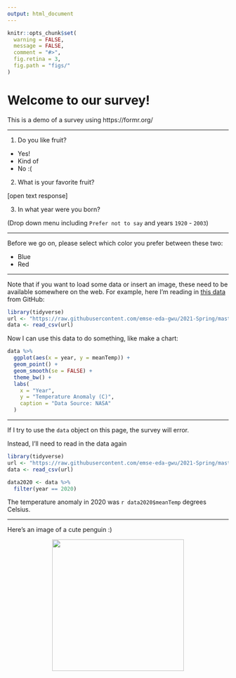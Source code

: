 ```yaml
---
output: html_document
---
```


```r
knitr::opts_chunk$set(
  warning = FALSE,
  message = FALSE,
  comment = "#>",
  fig.retina = 3,
  fig.path = "figs/"
)
```

# Welcome to our survey!

This is a demo of a survey using https://formr.org/

---

1) Do you like fruit?

- Yes!
- Kind of
- No :(

2) What is your favorite fruit?

[open text response]

3) In what year were you born?

(Drop down menu including `Prefer not to say` and years `1920` - `2003`)

---

Before we go on, please select which color you prefer between these two:

- Blue
- Red

---

Note that if you want to load some data or insert an image, these need to be available somewhere on the web. For example, here I'm reading in [this data](https://github.com/jhelvy/charts/blob/master/climateChangeBarcode/data/noaa_global_data.csv) from GitHub: 

```r
library(tidyverse)
url <- "https://raw.githubusercontent.com/emse-eda-gwu/2021-Spring/master/data/nasa_global_temps.csv"
data <- read_csv(url)
```

Now I can use this data to do something, like make a chart:

```r
data %>% 
  ggplot(aes(x = year, y = meanTemp)) +  
  geom_point() +
  geom_smooth(se = FALSE) +
  theme_bw() + 
  labs(
    x = "Year", 
    y = "Temperature Anomaly (C)",
    caption = "Data Source: NASA"
  )
```

---

If I try to use the `data` object on this page, the survey will error. 

Instead, I'll need to read in the data again

```r
library(tidyverse)
url <- "https://raw.githubusercontent.com/emse-eda-gwu/2021-Spring/master/data/nasa_global_temps.csv"
data <- read_csv(url)

data2020 <- data %>% 
  filter(year == 2020)
```

The temperature anomaly in 2020 was `r data2020$meanTemp` degrees Celsius. 

---

Here's an image of a cute penguin :)

<center>
<img src="https://p4a.seas.gwu.edu/2023-Spring/images/cute_penguin.gif" width=300>
</center>
